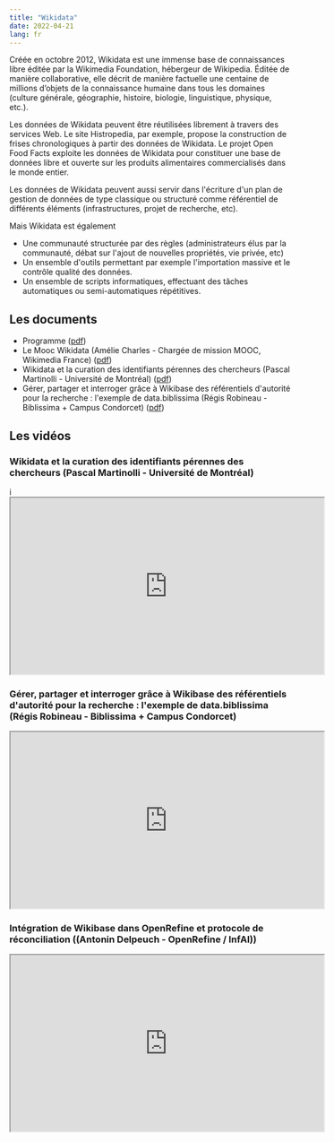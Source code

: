 ```yaml
---
title: "Wikidata"
date: 2022-04-21
lang: fr    
---
```


Créée en octobre 2012, Wikidata est une immense base de connaissances
libre éditée par la Wikimedia Foundation, hébergeur de Wikipedia. Éditée
de manière collaborative, elle décrit de manière factuelle une centaine
de millions d'objets de la connaissance humaine dans tous les domaines
(culture générale, géographie, histoire, biologie, linguistique,
physique, etc.).

Les données de Wikidata peuvent être réutilisées librement à travers des
services Web. Le site Histropedia, par exemple, propose la construction
de frises chronologiques à partir des données de Wikidata. Le projet
Open Food Facts exploite les données de Wikidata pour constituer une
base de données libre et ouverte sur les produits alimentaires
commercialisés dans le monde entier.

Les données de Wikidata peuvent aussi servir dans l\'écriture d\'un plan
de gestion de données de type classique ou structuré comme référentiel
de différents éléments (infrastructures, projet de recherche, etc).

Mais Wikidata est également

- Une communauté structurée par des règles (administrateurs élus par
  la communauté, débat sur l\'ajout de nouvelles propriétés, vie
  privée, etc)
- Un ensemble d\'outils permettant par exemple l\'importation massive
  et le contrôle qualité des données.
- Un ensemble de scripts informatiques, effectuant des tâches
  automatiques ou semi-automatiques répétitives.

## Les documents

-   Programme ([pdf](https://gt-atelier-donnees.miti.cnrs.fr/download/2022_04_21_webinaire_Wikidata-Programme.pdf))
-   Le Mooc Wikidata (Amélie Charles - Chargée de mission MOOC, Wikimedia France)
    ([pdf](https://gt-atelier-donnees.miti.cnrs.fr/download/2022_04_21_webinaire_Wikidata-Charles-MOOC.pdf))
-   Wikidata et la curation des identifiants pérennes des chercheurs
    (Pascal Martinolli - Université de Montréal)
    ([pdf](https://gt-atelier-donnees.miti.cnrs.fr/download/2022_04_21_webinaire_Wikidata-Martinolli-PID.pdf))
-   Gérer, partager et interroger grâce à Wikibase des référentiels
    d\'autorité pour la recherche : l\'exemple de data.biblissima (Régis
    Robineau - Biblissima + Campus Condorcet)
    ([pdf](https://gt-atelier-donnees.miti.cnrs.fr/download/2022_04_21_webinaire_Wikidata-Robineau_Biblissima.pdf))


## Les vidéos

### Wikidata et la curation des identifiants pérennes des chercheurs (Pascal Martinolli - Université de Montréal)

i<iframe width="560" height="315" src="https://www.canal-u.tv/embed/116469?t=0" allowfullscreen></iframe>

### Gérer, partager et interroger grâce à Wikibase des référentiels d\'autorité pour la recherche : l\'exemple de data.biblissima (Régis Robineau - Biblissima + Campus Condorcet)

<iframe width="560" height="315" src="https://www.canal-u.tv/embed/116615?t=0" allowfullscreen></iframe>

### Intégration de Wikibase dans OpenRefine et protocole de réconciliation ((Antonin Delpeuch - OpenRefine / InfAI))

<iframe width="560" height="315" src="https://www.canal-u.tv/embed/116614?t=0" allowfullscreen></iframe>

